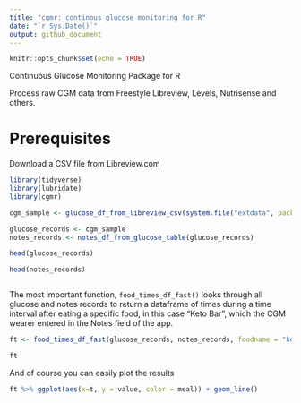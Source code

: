 ```yaml
---
title: "cgmr: continous glucose monitoring for R"
date: "`r Sys.Date()`"
output: github_document
---
```


```r
knitr::opts_chunk$set(echo = TRUE)
```


Continuous Glucose Monitoring Package for R

Process raw CGM data from Freestyle Libreview, Levels, Nutrisense and others.

# Prerequisites

Download a CSV file from Libreview.com

```r
library(tidyverse)
library(lubridate)
library(cgmr)

cgm_sample <- glucose_df_from_libreview_csv(system.file("extdata", package = "cgmr", "Firstname1Lastname1_glucose.csv"))

glucose_records <- cgm_sample 
notes_records <- notes_df_from_glucose_table(glucose_records)

head(glucose_records)

head(notes_records)



```


The most important function, `food_times_df_fast()` looks through all glucose and notes records to return a dataframe of times during a time interval after eating a specific food, in this case "Keto Bar", which the CGM wearer entered in the Notes field of the app.

```r


ft <- food_times_df_fast(glucose_records, notes_records, foodname = "keto bar")

ft
```


And of course you can easily plot the results

```r

ft %>% ggplot(aes(x=t, y = value, color = meal)) + geom_line()


```
